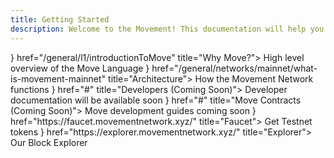 ```yaml
---
title: Getting Started
description: Welcome to the Movement! This documentation will help you understand the Movement ecosystem and how to interact with it.
---
```




<Cards>
  <MovementCard icon={<MovementIcon />} href="/general/l1/introductionToMove" title="Why Move?">
    High level overview of the Move Language
  </MovementCard>
  <MovementCard icon={<MovementIcon />} href="/general/networks/mainnet/what-is-movement-mainnet" title="Architecture">
    How the Movement Network functions
  </MovementCard>
  <MovementCard icon={<MovementIcon />} href="#" title="Developers (Coming Soon)">
    Developer documentation will be available soon
  </MovementCard>
  <MovementCard icon={<MovementIcon />} href="#" title="Move Contracts (Coming Soon)">
    Move development guides coming soon
  </MovementCard>
  <MovementCard icon={<MovementIcon />} href="https://faucet.movementnetwork.xyz/" title="Faucet">
    Get Testnet tokens
  </MovementCard>
  <MovementCard icon={<MovementIcon />} href="https://explorer.movementnetwork.xyz/" title="Explorer">
    Our Block Explorer
  </MovementCard>
</Cards>
